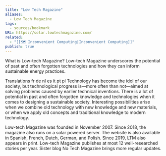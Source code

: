 ```yaml
---
title: "Low Tech Magazine"
aliases:
  - Low Tech Magazine
tags:
  - sources/bookmark
URL: https://solar.lowtechmagazine.com/
related:
  - "[[🗺️ Inconvenient Computing|Inconvenient Computing]]"
publish: true
---
```




What is Low-tech Magazine?
Low-tech Magazine underscores the potential of past and often forgotten technologies and how they can inform sustainable energy practices.

Translations fr de nl es it pt pl
Technology has become the idol of our society, but technological progress is—more often than not—aimed at solving problems caused by earlier technical inventions. There is a lot of potential in past and often forgotten knowledge and technologies when it comes to designing a sustainable society. Interesting possibilities arise when we combine old technology with new knowledge and new materials, or when we apply old concepts and traditional knowledge to modern technology.

Low-tech Magazine was founded in November 2007. Since 2018, the magazine also runs on a solar powered server. The website is also available in Spanish, French, Dutch, German, and Polish. Since 2019, LTM also appears in print. Low-tech Magazine publishes at most 12 well-researched stories per year. Sister blog No Tech Magazine brings more regular updates.